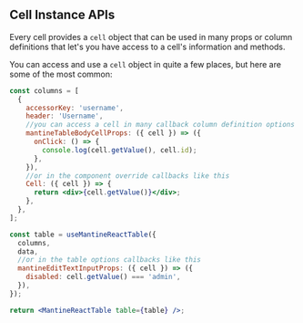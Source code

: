 
<Head>
  <title>Cell Instance APIs - Mantine React Table Docs</title>
  <meta
    name="description"
    content="All the cell instance methods and objects that can be accessed from a cell in Mantine React Table"
  />
  <meta
    property="og:title"
    content="Mantine React Table Cell Instance API Reference"
  />
  <meta
    property="og:description"
    content="A reference of all the cell instance api methods and objects that can be used in Mantine React Table"
  />
</Head>

## Cell Instance APIs

Every cell provides a `cell` object that can be used in many props or column definitions that let's you have access to a cell's information and methods.

You can access and use a `cell` object in quite a few places, but here are some of the most common:

```jsx
const columns = [
  {
    accessorKey: 'username',
    header: 'Username',
    //you can access a cell in many callback column definition options like this
    mantineTableBodyCellProps: ({ cell }) => ({
      onClick: () => {
        console.log(cell.getValue(), cell.id);
      },
    }),
    //or in the component override callbacks like this
    Cell: ({ cell }) => {
      return <div>{cell.getValue()}</div>;
    },
  },
];

const table = useMantineReactTable({
  columns,
  data,
  //or in the table options callbacks like this
  mantineEditTextInputProps: ({ cell }) => ({
    disabled: cell.getValue() === 'admin',
  }),
});

return <MantineReactTable table={table} />;
```

<CellInstanceAPIsTable />

<SourceCode />
